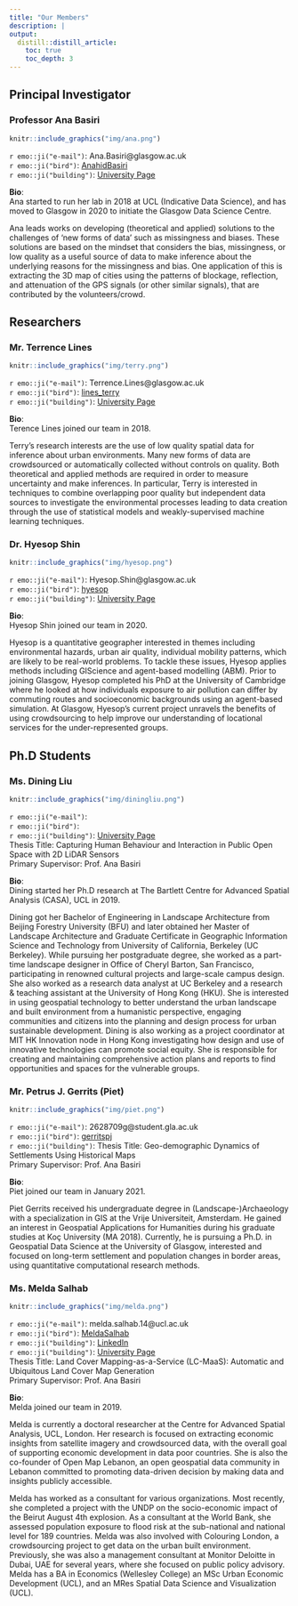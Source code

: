```yaml
---
title: "Our Members"
description: |
output:
  distill::distill_article:
    toc: true
    toc_depth: 3
---
```


## Principal Investigator
### Professor Ana Basiri
```r
knitr::include_graphics("img/ana.png")
```

`r emo::ji("e-mail")`: Ana.Basiri@glasgow.ac.uk <br>
`r emo::ji("bird")`: [AnahidBasiri](https://twitter.com/AnahidBasiri) <br>
`r emo::ji("building")`: <a href="https://www.gla.ac.uk/schools/ges/staff/anabasiri" target="_blank">University Page</a>


**Bio**: <br>
Ana started to run her lab in 2018 at UCL (Indicative Data Science), and has moved to Glasgow in 2020 to initiate the Glasgow Data Science Centre.

Ana leads works on developing (theoretical and applied) solutions to the challenges of 'new forms of data' such as missingness and biases. These solutions are based on the mindset that considers the bias, missingness, or low quality as a useful source of data to make inference about the underlying reasons for the missingness and bias. One application of this is extracting the 3D map of cities using the patterns of blockage, reflection, and attenuation of the GPS signals (or other similar signals), that are contributed by the volunteers/crowd.



## Researchers
### Mr. Terrence Lines
```r
knitr::include_graphics("img/terry.png")
```

`r emo::ji("e-mail")`: Terrence.Lines@glasgow.ac.uk <br>
`r emo::ji("bird")`: [lines_terry](https://twitter.com/lines_terry) <br>
`r emo::ji("building")`: <a href="https://www.gla.ac.uk/schools/ges/staff/terencelines" target="_blank">University Page</a>


**Bio**: <br>
Terence Lines joined our team in 2018.

Terry's research interests are the use of low quality spatial data for inference about urban environments. Many new forms of data are crowdsourced or automatically collected without controls on quality. Both theoretical and applied methods are required in order to measure uncertainty and make inferences. In particular, Terry is interested in techniques to combine overlapping poor quality but independent data sources to investigate the environmental processes leading to data creation through the use of statistical models and weakly-supervised machine learning techniques.




### Dr. Hyesop Shin
```r
knitr::include_graphics("img/hyesop.png")
```

`r emo::ji("e-mail")`: Hyesop.Shin@glasgow.ac.uk <br>
`r emo::ji("bird")`: [hyesop](https://twitter.com/hyesop) <br>
`r emo::ji("building")`: <a href="https://www.gla.ac.uk/schools/ges/staff/hyesopshin" target="_blank">University Page</a>

**Bio**: <br>
Hyesop Shin joined our team in 2020.

Hyesop is a quantitative geographer interested in themes including environmental hazards, urban air quality, individual mobility patterns, which are likely to be real-world problems. To tackle these issues, Hyesop applies methods including GIScience and agent-based modelling (ABM). Prior to joining Glasgow, Hyesop completed his PhD at the University of Cambridge where he looked at how individuals exposure to air pollution can differ by commuting routes and socioeconomic backgrounds using an agent-based simulation. At Glasgow, Hyesop's current project unravels the benefits of using crowdsourcing to help improve our understanding of locational services for the under-represented groups.




## Ph.D Students
### Ms. Dining Liu
```r
knitr::include_graphics("img/diningliu.png")
```

`r emo::ji("e-mail")`:  <br>
`r emo::ji("bird")`:  <br>
`r emo::ji("building")`: <a href="https://www.ucl.ac.uk/bartlett/casa/dining-liu" target="_blank">University Page</a> <br>
Thesis Title: Capturing Human Behaviour and Interaction in Public Open Space with 2D LiDAR Sensors <br>
Primary Supervisor: Prof. Ana Basiri

**Bio**: <br>
Dining started her Ph.D research at The Bartlett Centre for Advanced Spatial Analysis (CASA), UCL in 2019.


Dining got her Bachelor of Engineering in Landscape Architecture from Beijing Forestry University (BFU) and later obtained her Master of Landscape Architecture and Graduate Certificate in Geographic Information Science and Technology from University of California, Berkeley (UC Berkeley). While pursuing her postgraduate degree, she worked as a part-time landscape designer in Office of Cheryl Barton, San Francisco, participating in renowned cultural projects and large-scale campus design. She also worked as a research data analyst at UC Berkeley and a research & teaching assistant at the University of Hong Kong (HKU). She is interested in using geospatial technology to better understand the urban landscape and built environment from a humanistic perspective, engaging communities and citizens into the planning and design process for urban sustainable development. Dining is also working as a project coordinator at MIT HK Innovation node in Hong Kong investigating how design and use of innovative technologies can promote social equity. She is responsible for creating and maintaining comprehensive action plans and reports to find opportunities and spaces for the vulnerable groups. 



### Mr. Petrus J. Gerrits (Piet)
```r
knitr::include_graphics("img/piet.png")
```

`r emo::ji("e-mail")`: 2628709g@student.gla.ac.uk <br>
`r emo::ji("bird")`:  [gerritspj](https://twitter.com/gerritspj) <br>
`r emo::ji("building")`: <!--<a href="https://www.ucl.ac.uk/bartlett/casa/dining-liu" target="_blank">University Page</a> <br>-->
Thesis Title: Geo-demographic Dynamics of Settlements Using Historical Maps <br>
Primary Supervisor: Prof. Ana Basiri

**Bio**: <br>
Piet joined our team in January 2021.

Piet Gerrits received his undergraduate degree in (Landscape-)Archaeology with a specialization in GIS at the Vrije Universiteit, Amsterdam. He gained an interest in Geospatial Applications for Humanities during his graduate studies at Koç University (MA 2018). Currently, he is pursuing a Ph.D. in Geospatial Data Science at the University of Glasgow, interested and focused on long-term settlement and population changes in border areas, using quantitative computational research methods.



### Ms. Melda Salhab
```r
knitr::include_graphics("img/melda.png")
```

`r emo::ji("e-mail")`: melda.salhab.14@ucl.ac.uk <br>
`r emo::ji("bird")`:  [MeldaSalhab](https://twitter.com/MeldaSalhab) <br>
`r emo::ji("building")`: [LinkedIn](https://www.linkedin.com/in/meldasalhab/) <br>
`r emo::ji("building")`: <a href="https://www.ucl.ac.uk/bartlett/casa/melda-salhab" target="_blank">University Page</a> <br>
Thesis Title: Land Cover Mapping-as-a-Service (LC-MaaS): Automatic and Ubiquitous Land Cover Map Generation <br>
Primary Supervisor: Prof. Ana Basiri

**Bio**: <br>
Melda joined our team in 2019.

Melda is currently a doctoral researcher at the Centre for Advanced Spatial Analysis, UCL, London. Her research is focused on extracting economic insights from satellite imagery and crowdsourced data, with the overall goal of supporting economic development in data poor countries. She is also the co-founder of Open Map Lebanon, an open geospatial data community in Lebanon committed to promoting data-driven decision by making data and insights publicly accessible. 

Melda has worked as a consultant for various organizations. Most recently, she completed a project with the UNDP on the socio-economic impact of the Beirut August 4th explosion. As a consultant at the World Bank, she assessed population exposure to flood risk at the sub-national and national level for 189 countries. Melda was also involved with Colouring London, a crowdsourcing project to get data on the urban built environment. Previously, she was also a management consultant at Monitor Deloitte in Dubai, UAE for several years, where she focused on public policy advisory. Melda has a BA in Economics (Wellesley College) an MSc Urban Economic Development (UCL), and an MRes Spatial Data Science and Visualization (UCL).
